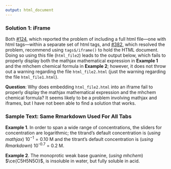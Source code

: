 ```yaml
---
output: html_document
---
```


<!-- The following script makes it possible to use the mhchem -->

<!-- latex package in a .Rmd file and to knit it into an .html file -->

<!-- the font size is scaled to 90% to match text -->

```{=html}
<script type="text/x-mathjax-config">
MathJax.Hub.Config({
  TeX: {
    extensions: ["[Contrib]/mhchem/mhchem.js"]
}
});
MathJax.Hub.Config({ 
        "HTML-CSS": { scale: 90 }, 
        SVG: { linebreaks: { automatic:true } }, 
 });
</script>
```
### Solution 1: iFrame

Both [#124](https://github.com/rstudio/htmltools/issues/124), which reported the problem of including a full html file---one with html tags---within a separate set of html tags, and [#382](https://github.com/rstudio/htmltools/pull/382), which resolved the problem, recommend using `tags$/iframe()` to hold the HTML document. Doing so using this file (`html_file2`) leads to the output below, which fails to properly display both the mathjax mathematical expression in **Example 1** and the mhchem chemical formula in **Example 2**; however, it does not throw out a warning regarding the file `html_file2.html` (just the warning regarding the file `html_file1.html`).

**Question**: Why does embedding `html_file2.html` into an iframe fail to properly display the mathjax mathematical expression and the mhchem chemical formula? It seems likely to be a problem involving mathjax and iframes, but I have not been able to find a solution that works.

### Sample Text: Same Rmarkdown Used For All Tabs

**Example 1**. In order to span a wide range of concentrations, the sliders for concentration are logarithmic; the titrand's default concentration is (*using mathjax*) $10^{-1} = 0.10 \text{ M}$ and the titrant's default concentration is (*using Rmarkdown*) 10^-0.7^ = 0.2 M.

**Example 2**. The monoprotic weak base guanine, (*using mhchem*) $\ce{C5H5N5O}$, is insoluble in water, but fully soluble in acid.
